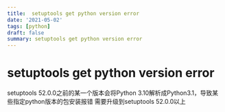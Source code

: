 ```yaml
---
title:  setuptools get python version error
date: '2021-05-02'
tags: [python]
draft: false
summary: setuptools get python version error
---
```


# setuptools get python version error
setuptools 52.0.0之前的某一个版本会将Python 3.10解析成Python3.1，导致某些指定python版本的包安装报错
需要升级到setuptools 52.0.0以上
